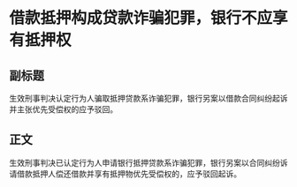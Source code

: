 # 借款抵押构成贷款诈骗犯罪，银行不应享有抵押权
## 副标题
生效刑事判决认定行为人骗取抵押贷款系诈骗犯罪，银行另案以借款合同纠纷起诉并主张优先受偿权的应予驳回。
## 正文
生效刑事判决已认定行为人申请银行抵押贷款系诈骗犯罪，银行另案以合同纠纷诉请借款抵押人偿还借款并享有抵押物优先受偿权的，应予驳回起诉。